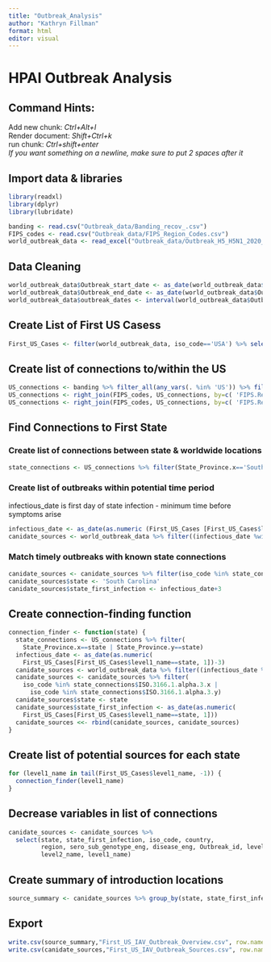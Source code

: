 ```yaml
---
title: "Outbreak_Analysis"
author: "Kathryn Fillman"
format: html
editor: visual
---
```


# HPAI Outbreak Analysis

## Command Hints:

Add new chunk: *Ctrl+Alt+I*\
Render document: *Shift+Ctrl+k*\
run chunk: *Ctrl+shift+enter*\
*If you want something on a newline, make sure to put 2 spaces after it*

## Import data & libraries

```r
library(readxl)
library(dplyr)
library(lubridate)

banding <- read.csv("Outbreak_data/Banding_recov_.csv")
FIPS_codes <- read.csv("Outbreak_data/FIPS_Region_Codes.csv")
world_outbreak_data <- read_excel("Outbreak_data/Outbreak_H5_H5N1_2020_Sept2023_World.xlsx", sheet = "outbreaks")
```

## Data Cleaning

```r
world_outbreak_data$Outbreak_start_date <- as_date(world_outbreak_data$Outbreak_start_date)
world_outbreak_data$Outbreak_end_date <- as_date(world_outbreak_data$Outbreak_end_date)
world_outbreak_data$outbreak_dates <- interval(world_outbreak_data$Outbreak_start_date, world_outbreak_data$Outbreak_end_date)
```

## Create List of First US Casess

```r
First_US_Cases <- filter(world_outbreak_data, iso_code=='USA') %>% select(Outbreak_start_date, outbreak_dates, level2_name, level1_name, country_unique_code) %>% arrange(Outbreak_start_date) %>% distinct(level1_name, .keep_all = TRUE)
```

## Create list of connections to/within the US

```r
US_connections <- banding %>% filter_all(any_vars(. %in% 'US')) %>% filter(!(FIPS_ADMIN_banding==FIPS_ADMIN_Recov)) %>% select(FIPS_ADMIN_banding, FIPS_ADMIN_Recov)
US_connections <- right_join(FIPS_codes, US_connections, by=c( 'FIPS.Region.Code'='FIPS_ADMIN_banding'))
US_connections <- right_join(FIPS_codes, US_connections, by=c( 'FIPS.Region.Code'='FIPS_ADMIN_Recov'))
```

## Find Connections to First State

### Create list of connections between state & worldwide locations

```r
state_connections <- US_connections %>% filter(State_Province.x=='South Carolina' | State_Province.y=='South Carolina')
```

### Create list of outbreaks within potential time period

infectious_date is first day of state infection - minimum time before symptoms arise

```r
infectious_date <- as_date(as.numeric (First_US_Cases [First_US_Cases$level1_name== 'South Carolina', 1])-3)
canidate_sources <- world_outbreak_data %>% filter((infectious_date %within% outbreak_dates) & (Outbreak_start_date < infectious_date))
```

### Match timely outbreaks with known state connections

```r
canidate_sources <- canidate_sources %>% filter(iso_code %in% state_connections$ISO.3166.1.alpha.3.x | iso_code %in% state_connections$ISO.3166.1.alpha.3.y)
canidate_sources$state <- 'South Carolina'
canidate_sources$state_first_infection <- infectious_date+3
```

## Create connection-finding function
```r
connection_finder <- function(state) {
  state_connections <- US_connections %>% filter(
    State_Province.x==state | State_Province.y==state)
  infectious_date <- as_date(as.numeric(
    First_US_Cases[First_US_Cases$level1_name==state, 1])-3)
  canidate_sources <- world_outbreak_data %>% filter((infectious_date %within% outbreak_dates) & (Outbreak_start_date < infectious_date))
  canidate_sources <- canidate_sources %>% filter(
    iso_code %in% state_connections$ISO.3166.1.alpha.3.x |
      iso_code %in% state_connections$ISO.3166.1.alpha.3.y)
  canidate_sources$state <- state
  canidate_sources$state_first_infection <- as_date(as.numeric(
    First_US_Cases[First_US_Cases$level1_name==state, 1]))
  canidate_sources <<- rbind(canidate_sources, canidate_sources)
}
```

## Create list of potential sources for each state

```r
for (level1_name in tail(First_US_Cases$level1_name, -1)) {
  connection_finder(level1_name)
}
```

## Decrease variables in list of connections

```r
canidate_sources <- canidate_sources %>%
  select(state, state_first_infection, iso_code, country,
         region, sero_sub_genotype_eng, disease_eng, Outbreak_id, level3_name, 
         level2_name, level1_name)
```

## Create summary of introduction locations

```r
source_summary <- canidate_sources %>% group_by(state, state_first_infection, level3_name, level2_name, level1_name) %>% count %>% arrange(state_first_infection)
```

## Export

```r
write.csv(source_summary,"First_US_IAV_Outbreak_Overview.csv", row.names = FALSE)
write.csv(canidate_sources,"First_US_IAV_Outbreak_Sources.csv", row.names = FALSE)
```
